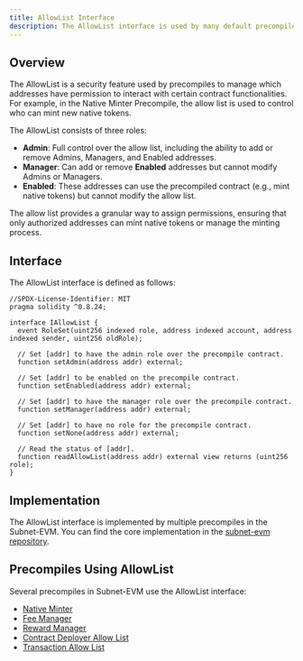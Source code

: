 ```yaml
---
title: AllowList Interface
description: The AllowList interface is used by many default precompiles to permission access to the features they provide.
---
```


## Overview

The AllowList is a security feature used by precompiles to manage which addresses have permission to interact with certain contract functionalities. For example, in the Native Minter Precompile, the allow list is used to control who can mint new native tokens.

The AllowList consists of three roles:

- **Admin**: Full control over the allow list, including the ability to add or remove Admins, Managers, and Enabled addresses.
- **Manager**: Can add or remove **Enabled** addresses but cannot modify Admins or Managers.
- **Enabled**: These addresses can use the precompiled contract (e.g., mint native tokens) but cannot modify the allow list.

The allow list provides a granular way to assign permissions, ensuring that only authorized addresses can mint native tokens or manage the minting process.

## Interface

The AllowList interface is defined as follows:

```solidity
//SPDX-License-Identifier: MIT
pragma solidity ^0.8.24;

interface IAllowList {
  event RoleSet(uint256 indexed role, address indexed account, address indexed sender, uint256 oldRole);

  // Set [addr] to have the admin role over the precompile contract.
  function setAdmin(address addr) external;

  // Set [addr] to be enabled on the precompile contract.
  function setEnabled(address addr) external;

  // Set [addr] to have the manager role over the precompile contract.
  function setManager(address addr) external;

  // Set [addr] to have no role for the precompile contract.
  function setNone(address addr) external;

  // Read the status of [addr].
  function readAllowList(address addr) external view returns (uint256 role);
}
```

## Implementation

The AllowList interface is implemented by multiple precompiles in the Subnet-EVM. You can find the core implementation in the [subnet-evm repository](https://github.com/ava-labs/subnet-evm/blob/master/precompile/allowlist/allowlist.go).

## Precompiles Using AllowList

Several precompiles in Subnet-EVM use the AllowList interface:

- [Native Minter](/docs/virtual-machines/default-precompiles/nativeminter)
- [Fee Manager](/docs/virtual-machines/default-precompiles/feemanager)
- [Reward Manager](/docs/virtual-machines/default-precompiles/rewardmanager)
- [Contract Deployer Allow List](/docs/virtual-machines/default-precompiles/deployerallowlist)
- [Transaction Allow List](/docs/virtual-machines/default-precompiles/transactionallowlist)

